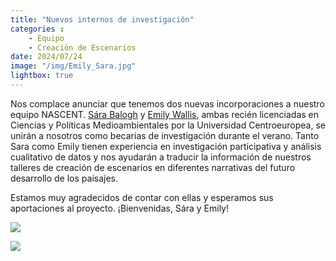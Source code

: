 ```yaml
---
title: "Nuevos internos de investigación"
categories : 
    - Equipo
    - Creación de Escenarios
date: 2024/07/24
image: "/img/Emily_Sara.jpg"
lightbox: true
---
```


Nos complace anunciar que tenemos dos nuevas incorporaciones a nuestro equipo NASCENT. [Sára Balogh](/about/ETHZ/Sara.qmd) y [Emily Wallis](/about/ETHZ/Emily.qmd), ambas recién licenciadas en Ciencias y Políticas Medioambientales por la Universidad Centroeuropea, se unirán a nosotros como becarias de investigación durante el verano. Tanto Sara como Emily tienen experiencia en investigación participativa y análisis cualitativo de datos y nos ayudarán a traducir la información de nuestros talleres de creación de escenarios en diferentes narrativas del futuro desarrollo de los paisajes.  

Estamos muy agradecidos de contar con ellas y esperamos sus aportaciones al proyecto. ¡Bienvenidas, Sára y Emily!

::: {layout-ncol=2}
![](../img/Sara.jpg){group="my-gallery"}

![](../img/Emily.jpg){group="my-gallery"}
:::





